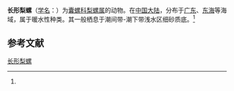 {{Speciesbox
| name = 长形梨螺
| status = 
| status_system = 
| image = 
| genus = Pyrunculus
| species = longiformis
| authority = (Lin et Qi, 1986)<ref name='id10576'>{{cite web| url =http://www.bioinfo.cn/db05/BjdwSpecies.php?action=view&id=10576| title =长形梨螺| work =《中国动物物种编目数据库》| publisher =中国科学院微生物研究所| author =中国科学院动物研究所| accessdate =2009-04-28| deadurl =yes| archiveurl =https://web.archive.org/web/20160305001558/http://www.bioinfo.cn/db05/BjdwSpecies.php?action=view&id=10576| archivedate =2016-03-05}}</ref>
}}

'''长形梨螺'''（[[学名|学名]]：{{lang|la|''Pyrunculus longiformis''}}）为[[囊螺科|囊螺科]][[梨螺属|梨螺属]]的动物。在[[中国大陆|中国大陆]]，分布于[[广东|广东]]、[[东海|东海]]等海域，属于暖水性种类。其一般栖息于潮间带-潮下带浅水区细砂质底。<ref name='id10576'/>

== 参考文献 ==
{{reflist}}

{{Wikispecies|Pyrunculus longiformis}}
{{Taxonbar|from=Q14244759}}

[[Category:梨螺属|长形梨螺]]


{{软体动物小作品}}